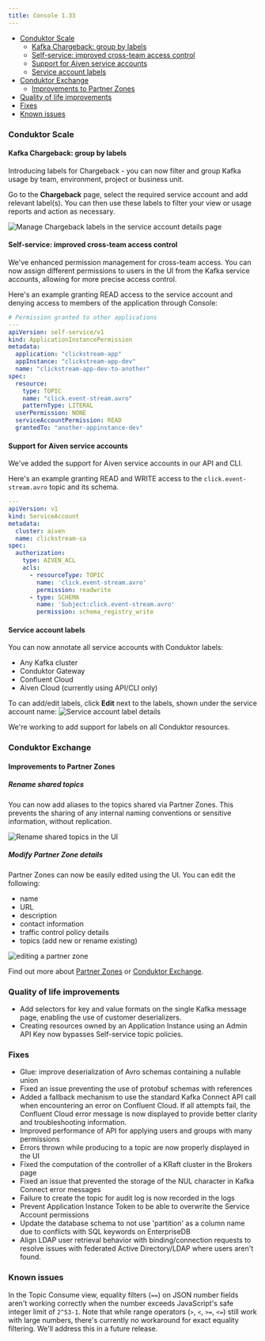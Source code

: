 ```yaml
---
title: Console 1.33
---
```



- [Conduktor Scale](#conduktor-scale)
  - [Kafka Chargeback: group by labels](#kafka-chargeback-group-by-labels)
  - [Self-service: improved cross-team access control](#self-service-improved-cross-team-access-control)
  - [Support for Aiven service accounts](#support-for-aiven-service-accounts)
  - [Service account labels](#service-account-labels)
- [Conduktor Exchange](#conduktor-exchange)
  - [Improvements to Partner Zones](#improvements-to-partner-zones)
- [Quality of life improvements](#quality-of-life-improvements)
- [Fixes](#fixes)
- [Known issues](#known-issues)

### Conduktor Scale

#### Kafka Chargeback: group by labels

Introducing labels for Chargeback - you can now filter and group Kafka usage by team, environment, project or business unit.

Go to the **Chargeback** page, select the required service account and add relevant label(s). You can then use these labels to filter your view or usage reports and action as necessary. 

![Manage Chargeback labels in the service account details page](/images/changelog/platform/v33/chargeback.png)

#### Self-service: improved cross-team access control

We've enhanced permission management for cross-team access. You can now assign different permissions to users in the UI from the Kafka service accounts, allowing for more precise access control.

Here's an example granting READ access to the service account and denying access to members of the application through Console:

```yaml
# Permission granted to other applications
---
apiVersion: self-service/v1
kind: ApplicationInstancePermission
metadata:
  application: "clickstream-app"
  appInstance: "clickstream-app-dev"
  name: "clickstream-app-dev-to-another"
spec:
  resource:
    type: TOPIC
    name: "click.event-stream.avro"
    patternType: LITERAL
  userPermission: NONE
  serviceAccountPermission: READ
  grantedTo: "another-appinstance-dev"
```

#### Support for Aiven service accounts

We've added the support for Aiven service accounts in our API and CLI.

Here's an example granting READ and WRITE access to the `click.event-stream.avro` topic and its schema.

```yaml
---
apiVersion: v1
kind: ServiceAccount
metadata:
  cluster: aiven
  name: clickstream-sa
spec:
  authorization:
    type: AIVEN_ACL
    acls:
      - resourceType: TOPIC
        name: 'click.event-stream.avro'
        permission: readwrite
      - type: SCHEMA
        name: 'Subject:click.event-stream.avro'
        permission: schema_registry_write
```

#### Service account labels

You can now annotate all service accounts with Conduktor labels:

- Any Kafka cluster
- Conduktor Gateway
- Confluent Cloud
- Aiven Cloud (currently using API/CLI only)

To can add/edit labels, click **Edit** next to the labels, shown under the service account name:
![Service account label details](/images/changelog/platform/v32/edit-service-account-labels.png)

<Info>
We're working to add support for labels on all Conduktor resources.
</Info>

### Conduktor Exchange

#### Improvements to Partner Zones

##### Rename shared topics

You can now add aliases to the topics shared via Partner Zones. This prevents the sharing of any internal naming conventions or sensitive information, without replication.

![Rename shared topics in the UI](/images/changelog/platform/v33/topic-renaming.png)

##### Modify Partner Zone details

Partner Zones can now be easily edited using the UI. You can edit the following:

- name
- URL
- description
- contact information
- traffic control policy details
- topics (add new or rename existing)

![editing a partner zone](/images/changelog/platform/v33/edit-pz.png)

Find out more about [Partner Zones](/guide/conduktor-concepts/partner-zones) or [Conduktor Exchange](https://www.conduktor.io).

### Quality of life improvements

- Add selectors for key and value formats on the single Kafka message page, enabling the use of customer deserializers.
- Creating resources owned by an Application Instance using an Admin API Key now bypasses Self-service topic policies.

### Fixes

- Glue: improve deserialization of Avro schemas containing a nullable union
- Fixed an issue preventing the use of protobuf schemas with references
- Added a fallback mechanism to use the standard Kafka Connect API call when encountering an error on Confluent Cloud. If all attempts fail, the Confluent Cloud error message is now displayed to provide better clarity and troubleshooting information.
- Improved performance of API for applying users and groups with many permissions
- Errors thrown while producing to a topic are now properly displayed in the UI
- Fixed the computation of the controller of a KRaft cluster in the Brokers page
- Fixed an issue that prevented the storage of the NUL character in Kafka Connect error messages
- Failure to create the topic for audit log is now recorded in the logs
- Prevent Application Instance Token to be able to overwrite the Service Account permissions
- Update the database schema to not use 'partition' as a column name due to conflicts with SQL keywords on EnterpriseDB
- Align LDAP user retrieval behavior with binding/connection requests to resolve issues with federated Active Directory/LDAP where users aren't found.

### Known issues

In the Topic Consume view, equality filters (`==`) on JSON number fields aren't working correctly when the number exceeds JavaScript's safe integer limit of `2^53-1`. Note that while range operators (`>`, `<`, `>=`, `<=`) still work with large numbers, there's currently no workaround for exact equality filtering. We'll address this in a future release.
